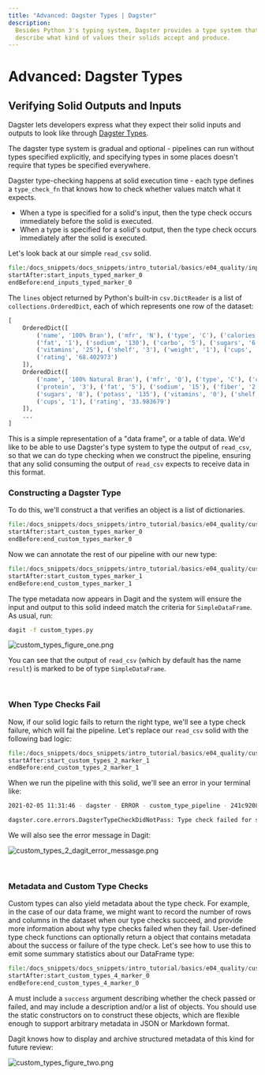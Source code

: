 ```yaml
---
title: "Advanced: Dagster Types | Dagster"
description:
  Besides Python 3's typing system, Dagster provides a type system that helps users
  describe what kind of values their solids accept and produce.
---
```


# Advanced: Dagster Types

<CodeReferenceLink filePath="examples/docs_snippets/docs_snippets/intro_tutorial/basics/e04_quality/" />

## Verifying Solid Outputs and Inputs

Dagster lets developers express what they expect their solid inputs and outputs to look like through
[Dagster Types](/overview/types).

The dagster type system is gradual and optional - pipelines can run without types specified explicitly, and specifying types in some places doesn't require that types be specified everywhere.

Dagster type-checking happens at solid execution time - each type defines a `type_check_fn` that knows how to check whether values match what it expects.

- When a type is specified for a solid's input, then the type check occurs immediately before the solid is executed.
- When a type is specified for a solid's output, then the type check occurs immediately after the solid is executed.

Let's look back at our simple `read_csv` solid.

```python literalinclude showLines startLine=8 caption=inputs_typed.py
file:/docs_snippets/docs_snippets/intro_tutorial/basics/e04_quality/inputs_typed.py
startAfter:start_inputs_typed_marker_0
endBefore:end_inputs_typed_marker_0
```

The `lines` object returned by Python's built-in `csv.DictReader` is a list of
`collections.OrderedDict`, each of which represents one row of the dataset:

```python
[
    OrderedDict([
        ('name', '100% Bran'), ('mfr', 'N'), ('type', 'C'), ('calories', '70'), ('protein', '4'),
        ('fat', '1'), ('sodium', '130'), ('carbo', '5'), ('sugars', '6'), ('potass', '280'),
        ('vitamins', '25'), ('shelf', '3'), ('weight', '1'), ('cups', '0.33'),
        ('rating', '68.402973')
    ]),
    OrderedDict([
        ('name', '100% Natural Bran'), ('mfr', 'Q'), ('type', 'C'), ('calories', '120'),
        ('protein', '3'), ('fat', '5'), ('sodium', '15'), ('fiber', '2'), ('carbo', '8'),
        ('sugars', '8'), ('potass', '135'), ('vitamins', '0'), ('shelf', '3'), ('weight', '1'),
        ('cups', '1'), ('rating', '33.983679')
    ]),
    ...
]
```

This is a simple representation of a "data frame", or a table of data. We'd like to be able to use
Dagster's type system to type the output of `read_csv`, so that we can do type checking when we
construct the pipeline, ensuring that any solid consuming the output of `read_csv` expects to
receive data in this format.

### Constructing a Dagster Type

To do this, we'll construct a <PyObject module="dagster" object="DagsterType" displayText="DagsterType"
/> that verifies an object is a list of dictionaries.

```python literalinclude  showLines startLine=7 caption=custom_types.py
file:/docs_snippets/docs_snippets/intro_tutorial/basics/e04_quality/custom_types.py
startAfter:start_custom_types_marker_0
endBefore:end_custom_types_marker_0
```

Now we can annotate the rest of our pipeline with our new type:

```python literalinclude showLines startLine=16 emphasize-lines=1,11 caption=custom_types.py
file:/docs_snippets/docs_snippets/intro_tutorial/basics/e04_quality/custom_types.py
startAfter:start_custom_types_marker_1
endBefore:end_custom_types_marker_1
```

The type metadata now appears in Dagit and the system will ensure the input and output to this solid
indeed match the criteria for `SimpleDataFrame`. As usual, run:

```bash
dagit -f custom_types.py
```

![custom_types_figure_one.png](/images/tutorial/custom_types_figure_one.png)

You can see that the output of `read_csv` (which by default has the name `result`) is marked to be
of type `SimpleDataFrame`.

<br />

### When Type Checks Fail

Now, if our solid logic fails to return the right type, we'll see a type check failure, which will
fai the pipeline. Let's replace our `read_csv` solid with the following bad logic:

```python literalinclude showLines startLine=34 caption=custom_types_2.py
file:/docs_snippets/docs_snippets/intro_tutorial/basics/e04_quality/custom_types_2.py
startAfter:start_custom_types_2_marker_1
endBefore:end_custom_types_2_marker_1
```

When we run the pipeline with this solid, we'll see an error in your terminal like:

```bash
2021-02-05 11:31:46 - dagster - ERROR - custom_type_pipeline - 241c9208-6367-474f-8625-5b64fbf74568 - 25500 - bad_read_csv - STEP_FAILURE - Execution of step "bad_read_csv" failed.

dagster.core.errors.DagsterTypeCheckDidNotPass: Type check failed for step output "result" - expected type "SimpleDataFrame".
```

We will also see the error message in Dagit:

![custom_types_2_dagit_error_messasge.png](/images/tutorial/custom_types_2_dagit_error_message.png)

<br />

### Metadata and Custom Type Checks

Custom types can also yield metadata about the type check. For example, in the case of our data
frame, we might want to record the number of rows and columns in the dataset when our type checks
succeed, and provide more information about why type checks failed when they fail. User-defined type
check functions can optionally return a <PyObject module="dagster" object="TypeCheck" /> object that
contains metadata about the success or failure of the type check. Let's see how to use this to emit
some summary statistics about our DataFrame type:

```python literalinclude showLines startLine=19 emphasize-lines=3-9,33-53 caption=custom_types_4.py
file:/docs_snippets/docs_snippets/intro_tutorial/basics/e04_quality/custom_types_4.py
startAfter:start_custom_types_4_marker_0
endBefore:end_custom_types_4_marker_0
```

A <PyObject module="dagster" object="TypeCheck" displayText="TypeCheck" /> must include a `success`
argument describing whether the check passed or failed, and may include a description and/or a list
of <PyObject module="dagster" object="EventMetadataEntry" /> objects. You should use the static
constructors on <PyObject module="dagster" object="EventMetadataEntry" /> to construct these
objects, which are flexible enough to support arbitrary metadata in JSON or Markdown format.

Dagit knows how to display and archive structured metadata of this kind for future review:

![custom_types_figure_two.png](/images/tutorial/custom_types_figure_two.png)

<br />
